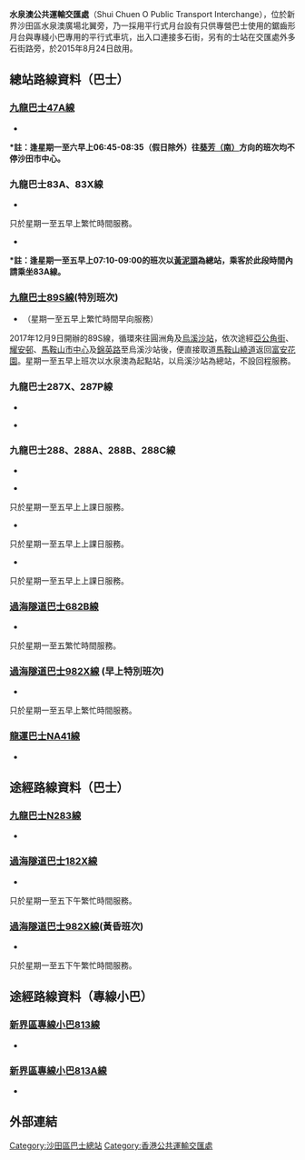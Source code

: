 {{Infobox HK Bus terminus
| name=水泉澳公共運輸交匯處<br />Shui Chuen O Public Transport Interchange
| district=[[沙田區|沙田區]]
| image= Shui Chuen O Estate Bus Terminal 201603.jpg
| area=沙田
| street=[[多石街|多石街]]
| opendate={{start date and age|2015|8|24}}
| terminate=[[九巴|九巴]]<br>[[九龍巴士47A線|47A]]、[[九龍巴士83X線|83A、83X]]、[[九龍巴士89D線|89S]](特別班次)、[[九龍巴士287X線|287P、287X]]、[[九龍巴士288線|288、288A、288B、288C]]<br>[[龍運巴士|龍運巴士]]<br>[[龍運巴士NA41線|NA41]]<br>過海隧道巴士<br>[[過海隧道巴士682B線|682B]]、[[過海隧道巴士982X線|982X]](特別班次)
| via=[[九巴|九巴]]<br>[[九龍巴士N283線|N283]]<br>過海隧道巴士<br>[[過海隧道巴士182X線|182X]]、[[過海隧道巴士982X線|982X]]<br>專線小巴<br>[[新界區專線小巴813線|813、813A]]
| feeder=
| nearbystreets=[[多石街|多石街]]
| nearbysights=[[水泉澳邨|水泉澳邨]]
| notes= 
| alternative= 
| bgcolor=GREEN 
| fontcolor=white
}}

'''水泉澳公共運輸交匯處'''（Shui Chuen O Public Transport Interchange），位於新界沙田區水泉澳廣場北翼旁，乃一採用平行式月台設有只供專營巴士使用的鋸齒形月台與專綫小巴專用的平行式車坑，出入口連接多石街，另有的士站在交匯處外多石街路旁，於2015年8月24日啟用。

==總站路線資料（巴士）==
===[[九龍巴士47A線|九龍巴士47A線]]===
*{{HK Bus Route KLNT|47A|inline}}
'''*註：逢星期一至六早上06:45-08:35（假日除外）往[[貨櫃碼頭路公共運輸交匯處|葵芳（南）]]方向的班次均不停沙田市中心。'''

===九龍巴士83A、83X線===
;{{KMB|83A}}
*{{HK Bus Route KLNT|83A|inline}}
只於星期一至五早上繁忙時間服務。

;{{KMB|83X}}
*{{HK Bus Route KLNT|83X|inline}}
'''*註：逢星期一至五早上07:10-09:00的班次以[[黃泥頭公共運輸交匯處|黃泥頭]]為總站，乘客於此段時間內請乘坐83A線。'''

===[[九龍巴士89S線|九龍巴士89S線]](特別班次)===
*{{HK Bus Route KLNT|89S|special}}（星期一至五早上繁忙時間早向服務）
2017年12月9日開辦的89S線，循環來往圓洲角及[[烏溪沙站公共運輸交匯處|烏溪沙站]]，依次途經[[亞公角街|亞公角街]]、[[耀安邨|耀安邨]]、[[馬鞍山_(香港市鎮)#市中心|馬鞍山市中心]]及[[錦英路|錦英路]]至烏溪沙站後，便直接取道[[馬鞍山繞道|馬鞍山繞道]]返回[[富安花園|富安花園]]。星期一至五早上班次以水泉澳為起點站，以烏溪沙站為總站，不設回程服務。

===九龍巴士287X、287P線===
;{{KMB|287X}}
*{{HK Bus Route KLNT|287X|inline}}

;{{KMB|287P}}
*{{HK Bus Route KLNT|287P|inline}}

===九龍巴士288、288A、288B、288C線===
;{{KMB|288}}
*{{HK Bus Route KLNT|288|inline}}

;{{KMB|288A}}
*{{HK Bus Route KLNT|288A|inline}}
只於星期一至五早上上課日服務。

;{{KMB|288B}}
*{{HK Bus Route KLNT|288B|inline}}
只於星期一至五早上上課日服務。

;{{KMB|288C}}
*{{HK Bus Route KLNT|288C|inline}}
只於星期一至五早上上課日服務。

===[[過海隧道巴士682B線|過海隧道巴士682B線]]===
*{{HK Bus Route Cross Harbour|682B|inline}}
只於星期一至五繁忙時間服務。

===[[過海隧道巴士982X線|過海隧道巴士982X線]] (早上特別班次)===
*{{HK Bus Route Cross Harbour|982X|special}}
只於星期一至五早上繁忙時間服務。

===[[龍運巴士NA41線|龍運巴士NA41線]]===
*{{HK Bus Route Lantau|NA41|inline}}

==途經路線資料（巴士）==
===[[九龍巴士N283線|九龍巴士N283線]]===
*{{HK Bus Route KLNT|N283|inline}}

===[[過海隧道巴士182X線|過海隧道巴士182X線]]===
*{{HK Bus Route Cross Harbour|182X|inline}}
只於星期一至五下午繁忙時間服務。

===[[過海隧道巴士982X線|過海隧道巴士982X線]](黃昏班次)===
*{{HK Bus Route Cross Harbour|982X|afternoon}}
只於星期一至五下午繁忙時間服務。

==途經路線資料（專線小巴）==
===[[新界區專線小巴813線|新界區專線小巴813線]]===
*{{HK MiniBus Route NT Show:813|format=inline}}

===[[新界區專線小巴813A線|新界區專線小巴813A線]]===
*{{HK MiniBus Route NT Show:813A|format=inline}}

==外部連結==

{{香港沙田區巴士總站列表}}

[[Category:沙田區巴士總站|Category:沙田區巴士總站]]
[[Category:香港公共運輸交匯處|Category:香港公共運輸交匯處]]